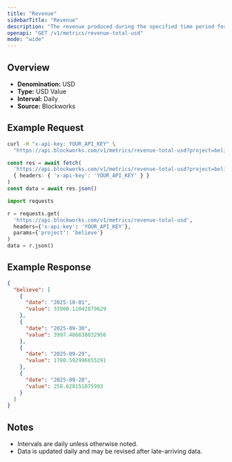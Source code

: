 ```yaml
---
title: "Revenue"
sidebarTitle: "Revenue"
description: "The revenue produced during the specified time period for given project."
openapi: "GET /v1/metrics/revenue-total-usd"
mode: "wide"
---
```


## Overview

- **Denomination:** USD
- **Type:** USD Value
- **Interval:** Daily
- **Source:** Blockworks

## Example Request

<CodeGroup>

```bash cURL
curl -H "x-api-key: YOUR_API_KEY" \
  "https://api.blockworks.com/v1/metrics/revenue-total-usd?project=believe"
```

```typescript TypeScript
const res = await fetch(
  'https://api.blockworks.com/v1/metrics/revenue-total-usd?project=believe',
  { headers: { 'x-api-key': 'YOUR_API_KEY' } }
)
const data = await res.json()
```

```python Python
import requests

r = requests.get(
  'https://api.blockworks.com/v1/metrics/revenue-total-usd',
  headers={'x-api-key': 'YOUR_API_KEY'},
  params={'project': 'believe'}
)
data = r.json()
```

</CodeGroup>

## Example Response

```json
{
  "believe": [
    {
      "date": "2025-10-01",
      "value": 33900.11042879629
    },
    {
      "date": "2025-09-30",
      "value": 3997.486638032956
    },
    {
      "date": "2025-09-29",
      "value": 1780.592996655291
    },
    {
      "date": "2025-09-28",
      "value": 258.628151075993
    }
  ]
}
```

## Notes
- Intervals are daily unless otherwise noted.
- Data is updated daily and may be revised after late-arriving data.